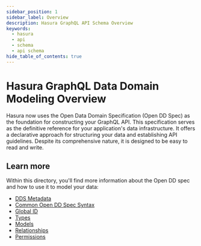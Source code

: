 ```yaml
---
sidebar_position: 1
sidebar_label: Overview
description: Hasura GraphQL API Schema Overview
keywords:
  - hasura
  - api
  - schema
  - api schema
hide_table_of_contents: true
---
```


# Hasura GraphQL Data Domain Modeling Overview

Hasura now uses the Open Data Domain Specification (Open DD Spec) as the foundation for constructing your GraphQL API.
This specification serves as the definitive reference for your application's data infrastructure. It offers a
declarative approach for structuring your data and establishing API guidelines. Despite its comprehensive nature, it is
designed to be easy to read and write.

## Learn more

Within this directory, you'll find more information about the Open DD spec and how to use it to model your data:

- [DDS Metadata](/data-domain-modeling/graphql-api.mdx)
- [Common Open DD Spec Syntax](/data-domain-modeling/common-syntax.mdx)
- [Global ID](/data-domain-modeling/global-id.mdx)
- [Types](/data-domain-modeling/types.mdx)
- [Models](/data-domain-modeling/models.mdx)
- [Relationships](/data-domain-modeling/relationships.mdx)
- [Permissions](/data-domain-modeling/permissions.mdx)
